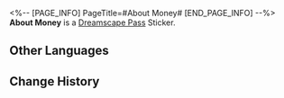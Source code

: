 <%-- [PAGE_INFO]
PageTitle=#About Money#
[END_PAGE_INFO] --%>
{{Stub|Location information}}
{{Item Infobox
|id          = 223020
|image       = Dreamscape Pass Sticker Text.png
|type        = Dreamscape Pass Sticker
|type2       = Big Squanderer Stickers
|invCategory = 
|rarity      = 4
|effect      = 
|description = Digital stickers that can be used to decorate the pages of the Dreamtour Handbook. They come in many different styles.
|source1     = [[Meeting a wealthy old lady near the bank that connects the Dreamscape and reality]]
}}
{{Description|In this city, money serves both as a means and an end.}}
'''About Money''' is a [[Dreamscape Pass]] Sticker.

==Other Languages==
{{Other Languages
|en   = About Money
|zhs  = 有关金钱
|zht  = 有關金錢
|ja   = 金について
|ko   = 돈에 관해
|es   = Acerca del dinero
|fr   = À propos de l'argent
|ru   = О деньгах
|th   = เกี่ยวกับเงินทอง
|vi   = Về Tiền Bạc
|de   = Über Geld
|id   = Tentang Uang
|pt   = Sobre o Dinheiro
}}

==Change History==
{{Change History|2.0}}